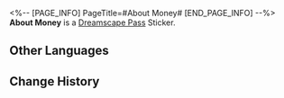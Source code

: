 <%-- [PAGE_INFO]
PageTitle=#About Money#
[END_PAGE_INFO] --%>
{{Stub|Location information}}
{{Item Infobox
|id          = 223020
|image       = Dreamscape Pass Sticker Text.png
|type        = Dreamscape Pass Sticker
|type2       = Big Squanderer Stickers
|invCategory = 
|rarity      = 4
|effect      = 
|description = Digital stickers that can be used to decorate the pages of the Dreamtour Handbook. They come in many different styles.
|source1     = [[Meeting a wealthy old lady near the bank that connects the Dreamscape and reality]]
}}
{{Description|In this city, money serves both as a means and an end.}}
'''About Money''' is a [[Dreamscape Pass]] Sticker.

==Other Languages==
{{Other Languages
|en   = About Money
|zhs  = 有关金钱
|zht  = 有關金錢
|ja   = 金について
|ko   = 돈에 관해
|es   = Acerca del dinero
|fr   = À propos de l'argent
|ru   = О деньгах
|th   = เกี่ยวกับเงินทอง
|vi   = Về Tiền Bạc
|de   = Über Geld
|id   = Tentang Uang
|pt   = Sobre o Dinheiro
}}

==Change History==
{{Change History|2.0}}